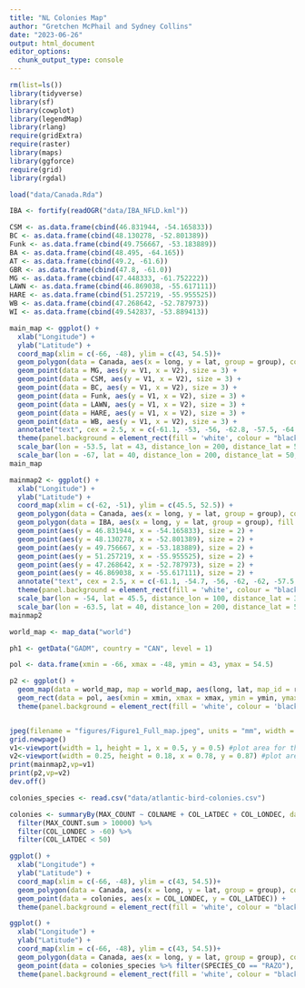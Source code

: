 ```yaml
---
title: "NL Colonies Map"
author: "Gretchen McPhail and Sydney Collins"
date: "2023-06-26"
output: html_document
editor_options: 
  chunk_output_type: console
---
```


```r
rm(list=ls())
library(tidyverse)
library(sf)
library(cowplot)
library(legendMap)
library(rlang)
require(gridExtra)
require(raster)
library(maps)
library(ggforce)
require(grid)
library(rgdal)

load("data/Canada.Rda")

IBA <- fortify(readOGR("data/IBA_NFLD.kml"))
```

```r
CSM <- as.data.frame(cbind(46.831944, -54.165833))
BC <- as.data.frame(cbind(48.130278, -52.801389))
Funk <- as.data.frame(cbind(49.756667, -53.183889))
BA <- as.data.frame(cbind(48.495, -64.165))
AT <- as.data.frame(cbind(49.2, -61.6))
GBR <- as.data.frame(cbind(47.8, -61.0))
MG <- as.data.frame(cbind(47.448333, -61.752222))
LAWN <- as.data.frame(cbind(46.869038, -55.617111))
HARE <- as.data.frame(cbind(51.257219, -55.955525))
WB <- as.data.frame(cbind(47.268642, -52.787973))
WI <- as.data.frame(cbind(49.542837, -53.889413))

main_map <- ggplot() +
  xlab("Longitude") + 
  ylab("Latitude") +
  coord_map(xlim = c(-66, -48), ylim = c(43, 54.5))+
  geom_polygon(data = Canada, aes(x = long, y = lat, group = group), colour = "black", fill = "lightgrey") +
  geom_point(data = MG, aes(y = V1, x = V2), size = 3) +
  geom_point(data = CSM, aes(y = V1, x = V2), size = 3) +
  geom_point(data = BC, aes(y = V1, x = V2), size = 3) +
  geom_point(data = Funk, aes(y = V1, x = V2), size = 3) +
  geom_point(data = LAWN, aes(y = V1, x = V2), size = 3) +
  geom_point(data = HARE, aes(y = V1, x = V2), size = 3) +
  geom_point(data = WB, aes(y = V1, x = V2), size = 3) +
  annotate("text", cex = 2.5, x = c(-61.1, -53, -56, -62.8, -57.5, -64, -51.38, -52.08, -55.5, -54.9, -51.68), y = c(47.8, 46.5, 48.5, 45.2, 52.5, 51.5, 48.3, 49.9, 46.7, 51.27, 47.3), label= c("Îles-de-la-Madeleine", "Cape St. Mary's", "Newfoundland", "Nova Scotia", "Labrador", "Québec", "Baccalieu Island","Funk Island", "Lawn Islands", "Hare Bay", "Witless Bay")) +
  theme(panel.background = element_rect(fill = 'white', colour = "black"), axis.text.x = element_text(size = 10), axis.text.y = element_text(size = 10)) +
  scale_bar(lon = -53.5, lat = 43, distance_lon = 200, distance_lat = 50, distance_legend = 100, dist_unit = "km", orientation = F) +
  scale_bar(lon = -67, lat = 40, distance_lon = 200, distance_lat = 50, distance_legend = 100, dist_unit = "km", orientation = T, arrow_length = 80, arrow_distance = 1500)
main_map

mainmap2 <- ggplot() +
  xlab("Longitude") + 
  ylab("Latitude") +
  coord_map(xlim = c(-62, -51), ylim = c(45.5, 52.5)) +
  geom_polygon(data = Canada, aes(x = long, y = lat, group = group), colour = "black", fill = "lightgrey") +
  geom_polygon(data = IBA, aes(x = long, y = lat, group = group), fill = "red") +
  geom_point(aes(y = 46.831944, x = -54.165833), size = 2) +
  geom_point(aes(y = 48.130278, x = -52.801389), size = 2) +
  geom_point(aes(y = 49.756667, x = -53.183889), size = 2) +
  geom_point(aes(y = 51.257219, x = -55.955525), size = 2) +
  geom_point(aes(y = 47.268642, x = -52.787973), size = 2) +
  geom_point(aes(y = 46.869038, x = -55.617111), size = 2) +
  annotate("text", cex = 2.5, x = c(-61.1, -54.7, -56, -62, -62, -57.5, -61, -51.8, -52.4, -52.05, -56.35, -55.4, -53.4, -53.4), y = c(47.8, 46.7, 48.5, 45.5, 45.35, 52.2, 51, 48.13, 49.76, 47.27, 46.8, 51.25, 47.35, 47.25), label= c("Îles-de-la-Madeleine", "Cape St. Mary's", "Newfoundland", "Nova", "Scotia", "Labrador", "Québec", "Baccalieu Island","Funk Island", "Witless Bay", "Lawn Islands", "Hare Bay", "Avalon", "Peninsula")) +
  theme(panel.background = element_rect(fill = 'white', colour = "black"), axis.text.x = element_text(size = 10), axis.text.y = element_text(size = 10)) +
  scale_bar(lon = -54, lat = 45.5, distance_lon = 100, distance_lat = 30, distance_legend = 50, dist_unit = "km", orientation = F) +
  scale_bar(lon = -63.5, lat = 40, distance_lon = 200, distance_lat = 50, distance_legend = 100, dist_unit = "km", orientation = T, arrow_length = 80, arrow_distance = 1300)
mainmap2

world_map <- map_data("world")

ph1 <- getData("GADM", country = "CAN", level = 1)

pol <- data.frame(xmin = -66, xmax = -48, ymin = 43, ymax = 54.5)

p2 <- ggplot() +
  geom_map(data = world_map, map = world_map, aes(long, lat, map_id = region), color = "black", fill = "lightgray", size = 0.1) +
  geom_rect(data = pol, aes(xmin = xmin, xmax = xmax, ymin = ymin, ymax = ymax), alpha = 0, colour = "red", size = 1, linetype = 1) +
  theme(panel.background = element_rect(fill = 'white', colour = 'black'), axis.text.x = element_blank(), axis.text.y = element_blank(), axis.ticks = element_blank(), axis.title.x = element_blank(), axis.title.y = element_blank(), plot.margin = unit(c(-1,-1,-1,-1),"mm"))


jpeg(filename = "figures/Figure1_Full_map.jpeg", units = "mm", width = 180, height = 150, res = 300)
grid.newpage()
v1<-viewport(width = 1, height = 1, x = 0.5, y = 0.5) #plot area for the main map
v2<-viewport(width = 0.25, height = 0.18, x = 0.78, y = 0.87) #plot area for the inset map
print(mainmap2,vp=v1) 
print(p2,vp=v2)
dev.off()

```

```r
colonies_species <- read.csv("data/atlantic-bird-colonies.csv")

colonies <- summaryBy(MAX_COUNT ~ COLNAME + COL_LATDEC + COL_LONDEC, data = colonies_species, FUN = sum) %>%
  filter(MAX_COUNT.sum > 10000) %>%
  filter(COL_LONDEC > -60) %>%
  filter(COL_LATDEC < 50)

ggplot() +
  xlab("Longitude") + 
  ylab("Latitude") +
  coord_map(xlim = c(-66, -48), ylim = c(43, 54.5))+
  geom_polygon(data = Canada, aes(x = long, y = lat, group = group), colour = "black", fill = "lightgrey") + 
  geom_point(data = colonies, aes(x = COL_LONDEC, y = COL_LATDEC)) +
  theme(panel.background = element_rect(fill = 'white', colour = "black"), axis.text.x = element_text(size = 10), axis.text.y = element_text(size = 10))
```

```r
ggplot() +
  xlab("Longitude") + 
  ylab("Latitude") +
  coord_map(xlim = c(-66, -48), ylim = c(43, 54.5))+
  geom_polygon(data = Canada, aes(x = long, y = lat, group = group), colour = "black", fill = "lightgrey") + 
  geom_point(data = colonies_species %>% filter(SPECIES_CO == "RAZO"), aes(x = COL_LONDEC, y = COL_LATDEC, size = MAX_COUNT)) +
  theme(panel.background = element_rect(fill = 'white', colour = "black"), axis.text.x = element_text(size = 10), axis.text.y = element_text(size = 10))
```

